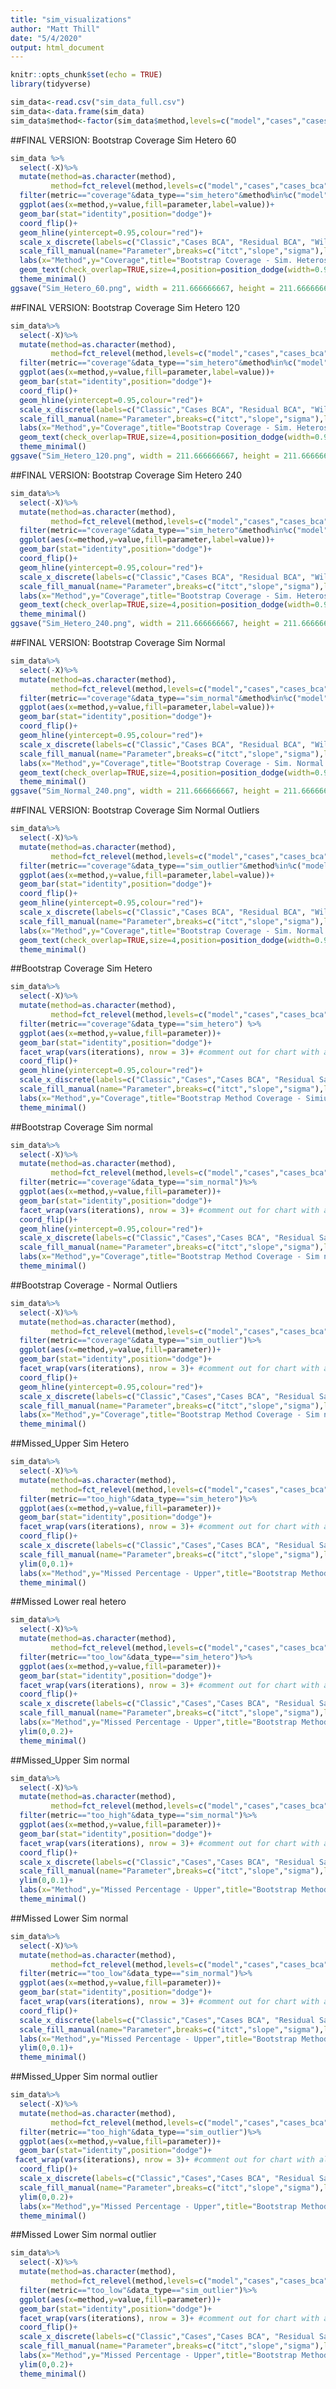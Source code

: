 ```yaml
---
title: "sim_visualizations"
author: "Matt Thill"
date: "5/4/2020"
output: html_document
---
```


```r
knitr::opts_chunk$set(echo = TRUE)
library(tidyverse)
```

```r
sim_data<-read.csv("sim_data_full.csv")
sim_data<-data.frame(sim_data)
sim_data$method<-factor(sim_data$method,levels=c("model","cases","cases_bca","boot_resid","boot_resid_bca","wild","wild_bca"))
```

##FINAL VERSION: Bootstrap Coverage Sim Hetero 60
```r
sim_data %>%
  select(-X)%>%
  mutate(method=as.character(method),
         method=fct_relevel(method,levels=c("model","cases","cases_bca","boot_resid","boot_resid_bca","wild","wild_bca")))%>%
  filter(metric=="coverage"&data_type=="sim_hetero"&method%in%c("model","cases_bca","boot_resid_bca","wild_bca")&parameter!="sigma"&iterations==60)%>%
  ggplot(aes(x=method,y=value,fill=parameter,label=value))+
  geom_bar(stat="identity",position="dodge")+
  coord_flip()+
  geom_hline(yintercept=0.95,colour="red")+
  scale_x_discrete(labels=c("Classic","Cases BCA", "Residual BCA", "Wild BCA"))+
  scale_fill_manual(name="Parameter",breaks=c("itct","slope","sigma"),labels=c("Intercept","Slope","Sigma"),values=c("#66c2a5","#fc8d62","#8da0cb"))+
  labs(x="Method",y="Coverage",title="Bootstrap Coverage - Sim. Heteroskedastic Error (n=60)")+
  geom_text(check_overlap=TRUE,size=4,position=position_dodge(width=0.9),hjust=1.1,color="black")+
  theme_minimal()
ggsave("Sim_Hetero_60.png", width = 211.666666667, height = 211.666666667, unit = "mm")
```

##FINAL VERSION: Bootstrap Coverage Sim Hetero 120
```r
sim_data%>%
  select(-X)%>%
  mutate(method=as.character(method),
         method=fct_relevel(method,levels=c("model","cases","cases_bca","boot_resid","boot_resid_bca","wild","wild_bca")))%>%
  filter(metric=="coverage"&data_type=="sim_hetero"&method%in%c("model","cases_bca","boot_resid_bca","wild_bca")&parameter!="sigma"&iterations==120)%>%
  ggplot(aes(x=method,y=value,fill=parameter,label=value))+
  geom_bar(stat="identity",position="dodge")+
  coord_flip()+
  geom_hline(yintercept=0.95,colour="red")+
  scale_x_discrete(labels=c("Classic","Cases BCA", "Residual BCA", "Wild BCA"))+
  scale_fill_manual(name="Parameter",breaks=c("itct","slope","sigma"),labels=c("Intercept","Slope","Sigma"),values=c("#66c2a5","#fc8d62","#8da0cb"))+
  labs(x="Method",y="Coverage",title="Bootstrap Coverage - Sim. Heteroskedastic Error (n=120)")+
  geom_text(check_overlap=TRUE,size=4,position=position_dodge(width=0.9),hjust=1.1,color="black")+
  theme_minimal()
ggsave("Sim_Hetero_120.png", width = 211.666666667, height = 211.666666667, unit = "mm")
```

##FINAL VERSION: Bootstrap Coverage Sim Hetero 240
```r
sim_data%>%
  select(-X)%>%
  mutate(method=as.character(method),
         method=fct_relevel(method,levels=c("model","cases","cases_bca","boot_resid","boot_resid_bca","wild","wild_bca")))%>%
  filter(metric=="coverage"&data_type=="sim_hetero"&method%in%c("model","cases_bca","boot_resid_bca","wild_bca")&parameter!="sigma"&iterations==240)%>%
  ggplot(aes(x=method,y=value,fill=parameter,label=value))+
  geom_bar(stat="identity",position="dodge")+
  coord_flip()+
  geom_hline(yintercept=0.95,colour="red")+
  scale_x_discrete(labels=c("Classic","Cases BCA", "Residual BCA", "Wild BCA"))+
  scale_fill_manual(name="Parameter",breaks=c("itct","slope","sigma"),labels=c("Intercept","Slope","Sigma"),values=c("#66c2a5","#fc8d62","#8da0cb"))+
  labs(x="Method",y="Coverage",title="Bootstrap Coverage - Sim. Heteroskedastic Error (n=240)")+
  geom_text(check_overlap=TRUE,size=4,position=position_dodge(width=0.9),hjust=1.1,color="black")+
  theme_minimal()
ggsave("Sim_Hetero_240.png", width = 211.666666667, height = 211.666666667, unit = "mm")
```

##FINAL VERSION: Bootstrap Coverage Sim Normal
```r
sim_data%>%
  select(-X)%>%
  mutate(method=as.character(method),
         method=fct_relevel(method,levels=c("model","cases","cases_bca","boot_resid","boot_resid_bca","wild","wild_bca")))%>%
  filter(metric=="coverage"&data_type=="sim_normal"&method%in%c("model","cases_bca","boot_resid_bca","wild_bca")&parameter!="sigma"&iterations==240)%>%
  ggplot(aes(x=method,y=value,fill=parameter,label=value))+
  geom_bar(stat="identity",position="dodge")+
  coord_flip()+
  geom_hline(yintercept=0.95,colour="red")+
  scale_x_discrete(labels=c("Classic","Cases BCA", "Residual BCA", "Wild BCA"))+
  scale_fill_manual(name="Parameter",breaks=c("itct","slope","sigma"),labels=c("Intercept","Slope","Sigma"),values=c("#66c2a5","#fc8d62","#8da0cb"))+
  labs(x="Method",y="Coverage",title="Bootstrap Coverage - Sim. Normal Error (n=240)")+
  geom_text(check_overlap=TRUE,size=4,position=position_dodge(width=0.9),hjust=1.1,color="black")+
  theme_minimal()
ggsave("Sim_Normal_240.png", width = 211.666666667, height = 211.666666667, unit = "mm")
```

##FINAL VERSION: Bootstrap Coverage Sim Normal Outliers
```r
sim_data%>%
  select(-X)%>%
  mutate(method=as.character(method),
         method=fct_relevel(method,levels=c("model","cases","cases_bca","boot_resid","boot_resid_bca","wild","wild_bca")))%>%
  filter(metric=="coverage"&data_type=="sim_outlier"&method%in%c("model","cases_bca","boot_resid_bca","wild_bca")&parameter!="sigma"&iterations==240)%>%
  ggplot(aes(x=method,y=value,fill=parameter,label=value))+
  geom_bar(stat="identity",position="dodge")+
  coord_flip()+
  geom_hline(yintercept=0.95,colour="red")+
  scale_x_discrete(labels=c("Classic","Cases BCA", "Residual BCA", "Wild BCA"))+
  scale_fill_manual(name="Parameter",breaks=c("itct","slope","sigma"),labels=c("Intercept","Slope","Sigma"),values=c("#66c2a5","#fc8d62","#8da0cb"))+
  labs(x="Method",y="Coverage",title="Bootstrap Coverage - Sim. Normal Error w/ Outliers")+
  geom_text(check_overlap=TRUE,size=4,position=position_dodge(width=0.9),hjust=1.1,color="black")+
  theme_minimal()
```

##Bootstrap Coverage Sim Hetero
```r
sim_data%>%
  select(-X)%>%
  mutate(method=as.character(method),
         method=fct_relevel(method,levels=c("model","cases","cases_bca","boot_resid","boot_resid_bca","wild","wild_bca")))%>%
  filter(metric=="coverage"&data_type=="sim_hetero") %>%
  ggplot(aes(x=method,y=value,fill=parameter))+
  geom_bar(stat="identity",position="dodge")+
  facet_wrap(vars(iterations), nrow = 3)+ #comment out for chart with all iterations
  coord_flip()+
  geom_hline(yintercept=0.95,colour="red")+
  scale_x_discrete(labels=c("Classic","Cases","Cases BCA", "Residual Sampling", "Residual BCA", "Wild", "Wild BCA"))+
  scale_fill_manual(name="Parameter",breaks=c("itct","slope","sigma"),labels=c("Intercept","Slope","Sigma"),values=c("#66c2a5","#fc8d62","#8da0cb"))+
  labs(x="Method",y="Coverage",title="Bootstrap Method Coverage - Simiulated Heteroskedastic Data ")+
  theme_minimal()
```

##Bootstrap Coverage Sim normal
```r
sim_data%>%
  select(-X)%>%
  mutate(method=as.character(method),
         method=fct_relevel(method,levels=c("model","cases","cases_bca","boot_resid","boot_resid_bca","wild","wild_bca")))%>%
  filter(metric=="coverage"&data_type=="sim_normal")%>%
  ggplot(aes(x=method,y=value,fill=parameter))+
  geom_bar(stat="identity",position="dodge")+
  facet_wrap(vars(iterations), nrow = 3)+ #comment out for chart with all iterations
  coord_flip()+
  geom_hline(yintercept=0.95,colour="red")+
  scale_x_discrete(labels=c("Classic","Cases","Cases BCA", "Residual Sampling", "Residual BCA", "Wild", "Wild BCA"))+
  scale_fill_manual(name="Parameter",breaks=c("itct","slope","sigma"),labels=c("Intercept","Slope","Sigma"),values=c("#66c2a5","#fc8d62","#8da0cb"))+
  labs(x="Method",y="Coverage",title="Bootstrap Method Coverage - Sim normal data ")+
  theme_minimal()
```

##Bootstrap Coverage - Normal Outliers
```r
sim_data%>%
  select(-X)%>%
  mutate(method=as.character(method),
         method=fct_relevel(method,levels=c("model","cases","cases_bca","boot_resid","boot_resid_bca","wild","wild_bca")))%>%
  filter(metric=="coverage"&data_type=="sim_outlier")%>%
  ggplot(aes(x=method,y=value,fill=parameter))+
  geom_bar(stat="identity",position="dodge")+
  facet_wrap(vars(iterations), nrow = 3)+ #comment out for chart with all iterations
  coord_flip()+
  geom_hline(yintercept=0.95,colour="red")+
  scale_x_discrete(labels=c("Classic","Cases","Cases BCA", "Residual Sampling", "Residual BCA", "Wild", "Wild BCA"))+
  scale_fill_manual(name="Parameter",breaks=c("itct","slope","sigma"),labels=c("Intercept","Slope","Sigma"),values=c("#66c2a5","#fc8d62","#8da0cb"))+
  labs(x="Method",y="Coverage",title="Bootstrap Method Coverage - Sim normal data with outliers")+
  theme_minimal()
```

##Missed_Upper Sim Hetero
```r
sim_data%>%
  select(-X)%>%
  mutate(method=as.character(method),
         method=fct_relevel(method,levels=c("model","cases","cases_bca","boot_resid","boot_resid_bca","wild","wild_bca")))%>%
  filter(metric=="too_high"&data_type=="sim_hetero")%>%
  ggplot(aes(x=method,y=value,fill=parameter))+
  geom_bar(stat="identity",position="dodge")+
  facet_wrap(vars(iterations), nrow = 3)+ #comment out for chart with all iterations
  coord_flip()+
  scale_x_discrete(labels=c("Classic","Cases","Cases BCA", "Residual Sampling", "Residual BCA", "Wild", "Wild BCA"))+
  scale_fill_manual(name="Parameter",breaks=c("itct","slope","sigma"),labels=c("Intercept","Slope","Sigma"),values=c("#66c2a5","#fc8d62","#8da0cb"))+
  ylim(0,0.1)+
  labs(x="Method",y="Missed Percentage - Upper",title="Bootstrap Method Misses (Upper) - Sim heteroskedastic data")+
  theme_minimal()
```

##Missed Lower real hetero
```r
sim_data%>%
  select(-X)%>%
  mutate(method=as.character(method),
         method=fct_relevel(method,levels=c("model","cases","cases_bca","boot_resid","boot_resid_bca","wild","wild_bca")))%>%
  filter(metric=="too_low"&data_type=="sim_hetero")%>%
  ggplot(aes(x=method,y=value,fill=parameter))+
  geom_bar(stat="identity",position="dodge")+
  facet_wrap(vars(iterations), nrow = 3)+ #comment out for chart with all iterations
  coord_flip()+
  scale_x_discrete(labels=c("Classic","Cases","Cases BCA", "Residual Sampling", "Residual BCA", "Wild", "Wild BCA"))+
  scale_fill_manual(name="Parameter",breaks=c("itct","slope","sigma"),labels=c("Intercept","Slope","Sigma"),values=c("#66c2a5","#fc8d62","#8da0cb"))+
  labs(x="Method",y="Missed Percentage - Upper",title="Bootstrap Method Misses (Lower) - Sim heteroskedastic data")+
  ylim(0,0.2)+
  theme_minimal()
```

##Missed_Upper Sim normal
```r
sim_data%>%
  select(-X)%>%
  mutate(method=as.character(method),
         method=fct_relevel(method,levels=c("model","cases","cases_bca","boot_resid","boot_resid_bca","wild","wild_bca")))%>%
  filter(metric=="too_high"&data_type=="sim_normal")%>%
  ggplot(aes(x=method,y=value,fill=parameter))+
  geom_bar(stat="identity",position="dodge")+
  facet_wrap(vars(iterations), nrow = 3)+ #comment out for chart with all iterations
  coord_flip()+
  scale_x_discrete(labels=c("Classic","Cases","Cases BCA", "Residual Sampling", "Residual BCA", "Wild", "Wild BCA"))+
  scale_fill_manual(name="Parameter",breaks=c("itct","slope","sigma"),labels=c("Intercept","Slope","Sigma"),values=c("#66c2a5","#fc8d62","#8da0cb"))+
  ylim(0,0.1)+
  labs(x="Method",y="Missed Percentage - Upper",title="Bootstrap Method Misses (Upper) - Sim normal data")+
  theme_minimal()
```

##Missed Lower Sim normal
```r
sim_data%>%
  select(-X)%>%
  mutate(method=as.character(method),
         method=fct_relevel(method,levels=c("model","cases","cases_bca","boot_resid","boot_resid_bca","wild","wild_bca")))%>%
  filter(metric=="too_low"&data_type=="sim_normal")%>%
  ggplot(aes(x=method,y=value,fill=parameter))+
  geom_bar(stat="identity",position="dodge")+
  facet_wrap(vars(iterations), nrow = 3)+ #comment out for chart with all iterations
  coord_flip()+
  scale_x_discrete(labels=c("Classic","Cases","Cases BCA", "Residual Sampling", "Residual BCA", "Wild", "Wild BCA"))+
  scale_fill_manual(name="Parameter",breaks=c("itct","slope","sigma"),labels=c("Intercept","Slope","Sigma"),values=c("#66c2a5","#fc8d62","#8da0cb"))+
  labs(x="Method",y="Missed Percentage - Upper",title="Bootstrap Method Misses (Lower) - Sim normal data")+
  ylim(0,0.1)+
  theme_minimal()
```

##Missed_Upper Sim normal outlier
```r
sim_data%>%
  select(-X)%>%
  mutate(method=as.character(method),
         method=fct_relevel(method,levels=c("model","cases","cases_bca","boot_resid","boot_resid_bca","wild","wild_bca")))%>%
  filter(metric=="too_high"&data_type=="sim_outlier")%>%
  ggplot(aes(x=method,y=value,fill=parameter))+
  geom_bar(stat="identity",position="dodge")+
 facet_wrap(vars(iterations), nrow = 3)+ #comment out for chart with all iterations
  coord_flip()+
  scale_x_discrete(labels=c("Classic","Cases","Cases BCA", "Residual Sampling", "Residual BCA", "Wild", "Wild BCA"))+
  scale_fill_manual(name="Parameter",breaks=c("itct","slope","sigma"),labels=c("Intercept","Slope","Sigma"),values=c("#66c2a5","#fc8d62","#8da0cb"))+
  ylim(0,0.2)+
  labs(x="Method",y="Missed Percentage - Upper",title="Bootstrap Method Misses (Upper) - Sim outlier data")+
  theme_minimal()
```

##Missed Lower Sim normal outlier
```r
sim_data%>%
  select(-X)%>%
  mutate(method=as.character(method),
         method=fct_relevel(method,levels=c("model","cases","cases_bca","boot_resid","boot_resid_bca","wild","wild_bca")))%>%
  filter(metric=="too_low"&data_type=="sim_outlier")%>%
  ggplot(aes(x=method,y=value,fill=parameter))+
  geom_bar(stat="identity",position="dodge")+
  facet_wrap(vars(iterations), nrow = 3)+ #comment out for chart with all iterations
  coord_flip()+
  scale_x_discrete(labels=c("Classic","Cases","Cases BCA", "Residual Sampling", "Residual BCA", "Wild", "Wild BCA"))+
  scale_fill_manual(name="Parameter",breaks=c("itct","slope","sigma"),labels=c("Intercept","Slope","Sigma"),values=c("#66c2a5","#fc8d62","#8da0cb"))+
  labs(x="Method",y="Missed Percentage - Upper",title="Bootstrap Method Misses (Lower) - Sim outlier data")+
  ylim(0,0.2)+
  theme_minimal()
```





